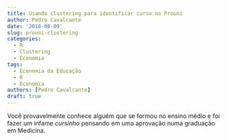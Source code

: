 ```yaml
---
title: Usando clustering para identificar curso no Prouni
author: Pedro Cavalcante
date: '2018-08-09'
slug: prouni-clustering
categories:
  - R
  - Clustering
  - Economia
tags:
  - Economia da Educação
  - R
  - Economia
authors: [Pedro Cavalcante]
draft: true
---
```


Você provavelmente conhece alguém que se formou no ensino médio e foi fazer um infame _cursinho_ pensando em uma aprovação numa graduação em Medicina.

